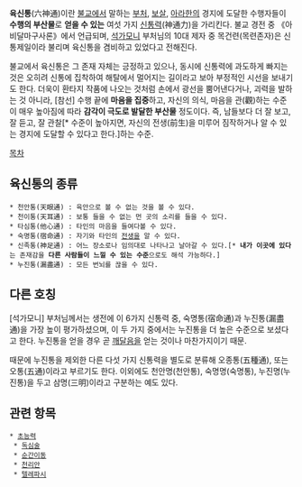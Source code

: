 '''육신통'''(六神通)이란 [[불교]]에서 말하는 [[부처]], [[보살]], [[아라한]]의 경지에 도달한 수행자들이 '''수행의 부산물'''로 '''얻을 수 있는''' 여섯 가지 [[신통력]](神通力)을 가리킨다. 불교 경전 중 《아비달마구사론》에서 언급되며, [[석가모니]] 부처님의 10대 제자 중 목건련(목련존자)은 신통제일이라 불리며 육신통을 겸비하고 있었다고 전해진다.

불교에서 육신통은 그 존재 자체는 긍정하고 있으나, 동시에 신통력에 과도하게 빠지는 것은 오히려 신통에 집착하여 해탈에서 멀어지는 길이라고 보아 부정적인 시선을 보내기도 한다. 
더욱이 환타지 작품에 나오는 것처럼 손에서 광선을 뿜어낸다거나, 괴력을 발하는 것 아니라, [참선] 수행 끝에 '''마음을 집중'''하고, 자신의 의식, 마음을 관(觀)하는 수준이 매우 높아짐에 따라 '''감각이 극도로 발달한 부산물''' 정도이다. 즉, 남들보다 더 잘 보고, 잘 듣고, 잘 관찰[* 수준이 높아지면, 자신의 전생(前生)을 미루어 짐작하거나 알 수 있는 경지에 도달할 수 있다고 한다.]하는 수준.


[[목차]]
== 육신통의 종류 ==
 * 천안통(天眼通) : 육안으로 볼 수 없는 것을 볼 수 있다. 
 * 천이통(天耳通) : 보통 들을 수 없는 먼 곳의 소리를 들을 수 있다.
 * 타심통(他心通) : 타인의 마음을 들여다볼 수 있다.
 * 숙명통(宿命通) : 자기와 타인의 [[전생]]을 알 수 있다.
 * 신족통(神足通) : 어느 장소로나 임의대로 나타나고 날아갈 수 있다.[* '''내가 이곳에 있다'''는 존재감을 '''다른 사람들이 느낄 수 있는 수준'''으로도 해석 가능하다.]
 * 누진통(漏盡通) : 모든 번뇌를 끊을 수 있다.

== 다른 호칭 ==
[석가모니] 부처님께서는 생전에 이 6가지 신통력 중, 숙명통(宿命通)과 누진통(漏盡通)을 가장 높이 평가하셨으며, 이 두 가지 중에서는 누진통을 더 높은 수준으로 보셨다고 한다. 누진통을 얻을 경우 곧 [[깨달음]]을 얻는 것이나 마찬가지이기 때문.

때문에 누진통을 제외한 다른 다섯 가지 신통력을 별도로 분류해 오종통(五種通), 또는 오통(五通)이라고 부르기도 한다. 이외에도 천안명(천안통), 숙명명(숙명통), 누진명(누진통)을 두고 삼명(三明)이라고 구분하는 예도 있다.

== 관련 항목 ==
 * [[초능력]]
  * [[독심술]]
  * [[순간이동]]
  * [[천리안]]
  * [[텔레파시]]
